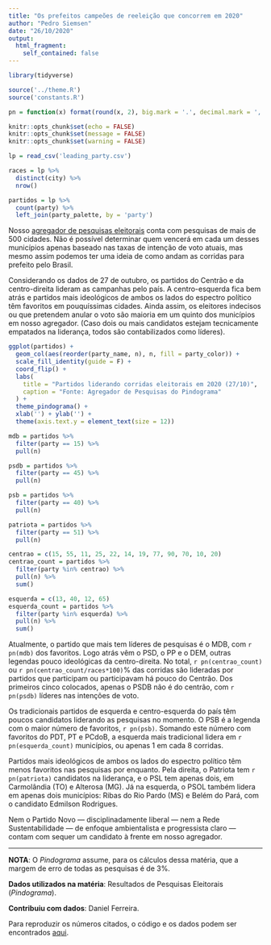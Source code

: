 ```yaml
---
title: "Os prefeitos campeões de reeleição que concorrem em 2020"
author: "Pedro Siemsen"
date: "26/10/2020"
output:
  html_fragment:
    self_contained: false
---
```


```r
library(tidyverse)

source('../theme.R')
source('constants.R')

pn = function(x) format(round(x, 2), big.mark = '.', decimal.mark = ',', nsmall = 0, digits = 2)

knitr::opts_chunk$set(echo = FALSE)
knitr::opts_chunk$set(message = FALSE)
knitr::opts_chunk$set(warning = FALSE)
```

```r
lp = read_csv('leading_party.csv')

races = lp %>%
  distinct(city) %>%
  nrow()

partidos = lp %>%
  count(party) %>%
  left_join(party_palette, by = 'party')
```

Nosso [agregador de pesquisas eleitorais][2] conta com pesquisas de mais de 500
cidades. Não é possível determinar quem vencerá em cada um desses municípios
apenas baseado nas taxas de intenção de voto atuais, mas mesmo assim podemos
ter uma ideia de como andam as corridas para prefeito pelo Brasil. 

Considerando os dados de 27 de outubro, os partidos do Centrão e da
centro-direita lideram as campanhas pelo país. A centro-esquerda fica bem
atrás e partidos mais ideológicos de ambos os lados do espectro político têm
favoritos em pouquíssimas cidades. Ainda assim, os eleitores indecisos ou que
pretendem anular o voto são maioria em um quinto dos municípios em nosso
agregador. (Caso dois ou mais candidatos estejam tecnicamente empatados na
liderança, todos são contabilizados como líderes).

```r
ggplot(partidos) +
  geom_col(aes(reorder(party_name, n), n, fill = party_color)) +
  scale_fill_identity(guide = F) +
  coord_flip() +
  labs(
    title = "Partidos liderando corridas eleitorais em 2020 (27/10)",
    caption = "Fonte: Agregador de Pesquisas do Pindograma"
  ) +
  theme_pindograma() +
  xlab('') + ylab('') +
  theme(axis.text.y = element_text(size = 12))
```

```r
mdb = partidos %>%
  filter(party == 15) %>%
  pull(n)

psdb = partidos %>%
  filter(party == 45) %>%
  pull(n)

psb = partidos %>%
  filter(party == 40) %>%
  pull(n)

patriota = partidos %>%
  filter(party == 51) %>%
  pull(n)

centrao = c(15, 55, 11, 25, 22, 14, 19, 77, 90, 70, 10, 20)
centrao_count = partidos %>%
  filter(party %in% centrao) %>%
  pull(n) %>%
  sum()

esquerda = c(13, 40, 12, 65)
esquerda_count = partidos %>%
  filter(party %in% esquerda) %>%
  pull(n) %>%
  sum()
```

Atualmente, o partido que mais tem líderes de pesquisas é o MDB, com
`r pn(mdb)` dos favoritos. Logo atrás vêm o PSD, o PP e o DEM, outras legendas
pouco ideológicas da centro-direita. No total, `r pn(centrao_count)` ou
`r pn(centrao_count/races*100)`% das corridas são lideradas por partidos
que participam ou participavam há pouco do Centrão. Dos primeiros cinco
colocados, apenas o PSDB não é do centrão, com `r pn(psdb)` líderes nas
intenções de voto.

Os tradicionais partidos de esquerda e centro-esquerda do país têm poucos
candidatos liderando as pesquisas no momento. O PSB é a legenda com o maior
número de favoritos, `r pn(psb)`. Somando este número com favoritos do PDT, PT
e PCdoB, a esquerda mais tradicional lidera em `r pn(esquerda_count)`
municípios, ou apenas 1 em cada 8 corridas. 

Partidos mais ideológicos de ambos os lados do espectro político têm menos
favoritos nas pesquisas por enquanto. Pela direita, o Patriota tem `r pn(patriota)`
candidatos na liderança, e o PSL tem apenas dois, em Carmolândia (TO) e
Alterosa (MG).  Já na esquerda, o PSOL também lidera em apenas dois municípios:
Ribas do Rio Pardo (MS) e Belém do Pará, com o candidato Edmilson Rodrigues. 

Nem o Partido Novo — disciplinadamente liberal — nem a Rede Sustentabilidade —
de enfoque ambientalista e progressista claro — contam com sequer um candidato
à frente em nosso agregador.

---

**NOTA**: O _Pindograma_ assume, para os cálculos dessa matéria, que a margem
de erro de todas as pesquisas é de 3%.

**Dados utilizados na matéria**: Resultados de Pesquisas Eleitorais
(_Pindograma_).

**Contribuiu com dados**: Daniel Ferreira.

Para reproduzir os números citados, o código e os dados podem ser encontrados
[aqui][1].

[1]: https://github.com/pindograma/materias/blob/master/2020-10-27-liderando/liderando1.Rmd

[2]: https://pindograma.shinyapps.io/agregador
